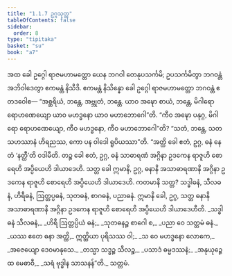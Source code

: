 ```yaml
---
title: "1.1.7 ဥဂ္ဂသုတ္တ"
tableOfContents: false
sidebar:
  order: 8
type: "tipitaka"
basket: "su"
book: "a7"
---
```



<DynamicBreadcrumb />

<Division number="7" book="a7">

<Paragraph number="43" book="a7">
အထ ခေါ ဥဂ္ဂေါ ရာဇမဟာမတ္တော ယေန ဘဂဝါ တေနုပသင်္ကမိ; ဥပသင်္ကမိတွာ ဘဂဝန္တံ အဘိဝါဒေတွာ ဧကမန္တံ နိသီဒိ. ဧကမန္တံ နိသိန္နော ခေါ ဥဂ္ဂေါ ရာဇမဟာမတ္တော ဘဂဝန္တံ ဧတဒဝေါစ—
</Paragraph>

<Paragraph number="44" book="a7">
“အစ္ဆရိယံ, ဘန္တေ, အဗ္ဘုတံ, ဘန္တေ. ယာဝ အဍ္ဎော စာယံ, ဘန္တေ, မိဂါရော ရောဟဏေယျော ယာဝ မဟဒ္ဓနော ယာဝ မဟာဘောဂေါ”တိ. “ကီဝ အဍ္ဎော ပနုဂ္ဂ, မိဂါရော ရောဟဏေယျော, ကီဝ မဟဒ္ဓနော, ကီဝ မဟာဘောဂေါ”တိ? “သတံ, ဘန္တေ, သတသဟဿာနံ ဟိရညဿ, ကော ပန ဝါဒေါ ရူပိယဿာ”တိ. “အတ္ထိ ခေါ ဧတံ, ဥဂ္ဂ, ဓနံ နေတံ ‘နတ္ထီ’တိ ဝဒါမီတိ. တဉ္စ ခေါ ဧတံ, ဥဂ္ဂ, ဓနံ သာဓာရဏံ အဂ္ဂိနာ ဥဒကေန ရာဇူဟိ စောရေဟိ အပ္ပိယေဟိ ဒါယာဒေဟိ. သတ္တ ခေါ ဣမာနိ, ဥဂ္ဂ, ဓနာနိ အသာဓာရဏာနိ အဂ္ဂိနာ ဥဒကေန ရာဇူဟိ စောရေဟိ အပ္ပိယေဟိ ဒါယာဒေဟိ. ကတမာနိ သတ္တ? သဒ္ဓါဓနံ, သီလဓနံ, ဟိရီဓနံ, ဩတ္တပ္ပဓနံ, သုတဓနံ, စာဂဓနံ, ပညာဓနံ. ဣမာနိ ခေါ, ဥဂ္ဂ, သတ္တ ဓနာနိ အသာဓာရဏာနိ အဂ္ဂိနာ ဥဒကေန ရာဇူဟိ စောရေဟိ အပ္ပိယေဟိ ဒါယာဒေဟီတိ.
</Paragraph>

<Paragraph number="45" type="verses" book="a7">
_သဒ္ဓါဓနံ သီလဓနံ,_  
_ဟိရီ ဩတ္တပ္ပိယံ ဓနံ;_  
_သုတဓနဉ္စ စာဂေါ စ,_  
_ပညာ ဝေ သတ္တမံ ဓနံ._  

</Paragraph>

<Paragraph number="46" type="verses" book="a7">
_ယဿ ဧတေ ဓနာ အတ္ထိ,_  
ဣတ္ထိယာ ပုရိသဿ ဝါ;_  
_သ ဝေ မဟဒ္ဓနော လောကေ,_  
_အဇေယျော ဒေဝမာနုသေ._  

</Paragraph>

<Paragraph number="47" type="verses" book="a7">
_တသ္မာ သဒ္ဓဉ္စ သီလဉ္စ,_  
_ပသာဒံ ဓမ္မဒဿနံ;_  
_အနုယုဉ္ဇေထ မေဓာဝီ,_  
_သရံ ဗုဒ္ဓါန သာသနန်”တိ._  


</Paragraph>
</Division>

<Paragraph number="48" type="center" book="a7">
သတ္တမံ.
</Paragraph>